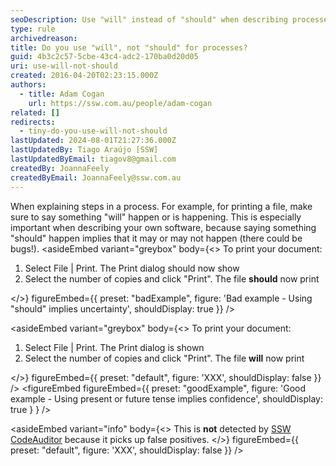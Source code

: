 ```yaml
---
seoDescription: Use "will" instead of "should" when describing processes to convey confidence and certainty.
type: rule
archivedreason:
title: Do you use "will", not "should" for processes?
guid: 4b3c2c57-5cbe-43c4-adc2-170ba0d20d05
uri: use-will-not-should
created: 2016-04-20T02:23:15.000Z
authors:
  - title: Adam Cogan
    url: https://ssw.com.au/people/adam-cogan
related: []
redirects:
  - tiny-do-you-use-will-not-should
lastUpdated: 2024-08-01T21:27:36.000Z
lastUpdatedBy: Tiago Araújo [SSW]
lastUpdatedByEmail: tiagov8@gmail.com
createdBy: JoannaFeely
createdByEmail: JoannaFeely@ssw.com.au
---
```


When explaining steps in a process. For example, for printing a file, make sure to say something "will" happen or is happening. This is especially important when describing your own software, because saying something "should" happen implies that it may or may not happen (there could be bugs!).
<asideEmbed
  variant="greybox"
  body={<>
    To print your document:

1. Select File | Print. The Print dialog should now show
2. Select the number of copies and click "Print". The file **should** now print

  </>}
  figureEmbed={{
    preset: "badExample",
    figure: 'Bad example - Using "should" implies uncertainty',
    shouldDisplay: true
  }}
/>

<asideEmbed
  variant="greybox"
  body={<>
    To print your document:

1. Select File | Print. The Print dialog is shown
2. Select the number of copies and click "Print". The file **will** now print

  </>}
  figureEmbed={{
    preset: "default",
    figure: 'XXX',
    shouldDisplay: false
  }}
/>
<figureEmbed figureEmbed={{
  preset: "goodExample",
  figure: 'Good example - Using present or future tense implies confidence',
  shouldDisplay: true
} } />


<asideEmbed
  variant="info"
  body={<>
    This is **not** detected by [SSW CodeAuditor](https://codeauditor.com) because it picks up false positives.
  </>}
  figureEmbed={{
    preset: "default",
    figure: 'XXX',
    shouldDisplay: false
  }}
/>

